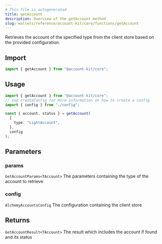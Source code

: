 ```yaml
---
# This file is autogenerated
title: getAccount
description: Overview of the getAccount method
slug: wallets/reference/account-kit/core/functions/getAccount
---
```


Retrieves the account of the specified type from the client store based on the provided configuration.

## Import

```ts
import { getAccount } from "@account-kit/core";
```

## Usage

```ts
import { getAccount } from "@account-kit/core";
// see createConfig for more information on how to create a config
import { config } from "./config";

const { account, status } = getAccount(
  {
    type: "LightAccount",
  },
  config
);
```

## Parameters

### params

`GetAccountParams<TAccount>`
The parameters containing the type of the account to retrieve

### config

`AlchemyAccountsConfig`
The configuration containing the client store

## Returns

`GetAccountResult<TAccount>`
The result which includes the account if found and its status
